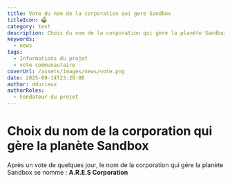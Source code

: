 ```yaml
---
title: Vote du nom de la corporation qui gere Sandbox
titleIcon: 🗳️
category: test
description: Choix du nom de la corporation qui gère la planète Sandbox
keywords:
  - news
tags:
  - Informations du projet
  - vote communautaire
coverUrl: /assets/images/news/vote.png
date: 2025-09-14T23:28:00
author: ddurieux
authorRoles:
  - Fondateur du projet
---
```



# Choix du nom de la corporation qui gère la planète Sandbox

Après un vote de quelques jour, le nom de la corporation qui gère la planète Sandbox se nomme : **A.R.E.S Corporation**

